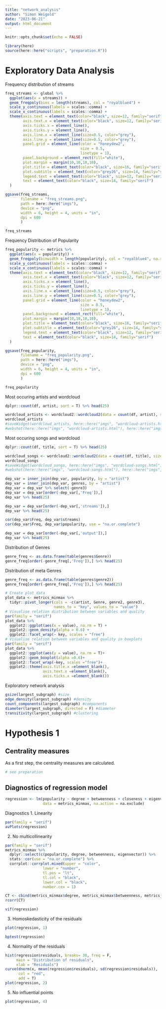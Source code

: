 ```yaml
---
title: "network_analysis"
author: "Simon Weigold"
date: "2023-06-21"
output: html_document
---
```


```r
knitr::opts_chunk$set(echo = FALSE)
```
```r
library(here)
source(here::here("scripts", "preparation.R"))
```

# Exploratory Data Analysis
Frequency distribution of streams
```r
freq_streams <- global %>% 
  ggplot(aes(x = streams)) +
  geom_freqpoly(bins = length(streams), col = "royalblue4") +
  scale_y_continuous(labels = scales::comma) +
  scale_x_continuous(labels = scales::comma) +
  theme(axis.text = element_text(color="black", size=12, family="serif"),
        axis.text.x = element_text(color="black", size=12, family="serif"),
        axis.ticks.x = element_line(),
        axis.ticks.y = element_line(),
        axis.line.x = element_line(size=0.5, color="grey"),
        axis.line.y = element_line(size=0.5, color="grey"),
        panel.grid = element_line(color = "honeydew2",
                                  size = 0.5,
                                  linetype = 1),
        panel.background = element_rect(fill="white"),
        plot.margin = margin(10,10,10,10),
        plot.title = element_text(color="black", size=16, family="serif"),
        plot.subtitle = element_text(color="grey26", size=14, family="serif"),
        legend.text = element_text(color="black", size=12, family="serif"),
        text = element_text(color="black", size=14, family="serif")
  )

ggsave(freq_streams,
       filename = "freq_streams.png",
       path = here::here("imgs"),
       device = "png",
       width = 6, height = 4, units = "in",
       dpi = 600
       )

freq_streams
```

Frequency Distribution of Popularity
```r
freq_popularity <- metrics %>% 
  ggplot(aes(x = popularity)) +
  geom_freqpoly(binwidth = length(popularity), col = "royalblue4", na.rm = T) +
  scale_y_continuous(labels = scales::comma) +
  scale_x_continuous(labels = scales::comma) +
  theme(axis.text = element_text(color="black", size=12, family="serif"),
        axis.text.x = element_text(color="black", size=12, family="serif"),
        axis.ticks.x = element_line(),
        axis.ticks.y = element_line(),
        axis.line.x = element_line(size=0.5, color="grey"),
        axis.line.y = element_line(size=0.5, color="grey"),
        panel.grid = element_line(color = "honeydew2",
                                  size = 0.5,
                                  linetype = 1),
        panel.background = element_rect(fill="white"),
        plot.margin = margin(10,10,10,10),
        plot.title = element_text(color="black", size=16, family="serif"),
        plot.subtitle = element_text(color="grey26", size=14, family="serif"),
        legend.text = element_text(color="black", size=12, family="serif"),
        text = element_text(color="black", size=14, family="serif")
  )

ggsave(freq_popularity,
       filename = "freq_popularity.png",
       path = here::here("imgs"),
       device = "png",
       width = 6, height = 4, units = "in",
       dpi = 600
       )

freq_popularity
```

Most occuring artists and wordcloud
```r
dplyr::count(df, artist, sort = T) %>% head(25)

wordcloud_artists <- wordcloud2::wordcloud2(data = count(df, artist), size = 0.35, color = "random-dark")
wordcloud_artists
#saveWidget(wordcloud_artists, here::here("imgs", "wordcloud-artists.html"), selfcontained = F)
#webshot(here::here("imgs", "wordcloud-artists.html"), here::here("imgs", "wordcloud-artists.png"), delay = 20, vwidth = 960, vheight = 960)
```

Most occuring songs and wordcloud
```r
dplyr::count(df, title, sort = T) %>% head(25)

wordcloud_songs <- wordcloud2::wordcloud2(data = count(df, title), size = 1, color = "random-dark")
wordcloud_songs
#saveWidget(wordcloud_songs, here::here("imgs", "wordcloud-songs.html"), selfcontained = F)
#webshot(here::here("imgs", "wordcloud-songs.html"), here::here("imgs", "wordcloud-songs.png"), delay =5, vwidth = 480, vheight=480)
```

```r
dep_var = inner_join(dep_var, popularity, by = "artist")
dep_var = inner_join(dep_var, genres, by = "artist")
dep_var = dep_var %>% select(-genre3)
dep_var = dep_var[order(-dep_var[,'Freq']),]
dep_var %>% head(25)
```

```r
dep_var = dep_var[order(-dep_var[,'streams']),]
dep_var %>% head(25)
```

```r
cor(dep_var$Freq, dep_var$streams)
cor(dep_var$Freq, dep_var$popularity, use = "na.or.complete")
```

```r
dep_var = dep_var[order(-dep_var[,'output']),]
dep_var %>% head(25)
```

Distribution of Genres
```r
genre_freq <- as.data.frame(table(genres$Genre))
genre_freq[order(-genre_freq[,'Freq']),] %>% head(25)
```

Distribution of meta Genres
```r
genre_freq <- as.data.frame(table(genres$genre2))
genre_freq[order(-genre_freq[,'Freq']),] %>% head(25)
```

```r
# Create plot_data
plot_data <- metrics_minmax %>% 
  tidyr::pivot_longer(cols = -c(artist, Genre, genre2, genre3),
                      names_to = "key", values_to = "value")
# Visualise relation distribution between variables and quality
par(family = "serif")
plot_data %>% 
  ggplot2::ggplot(aes(x = value), na.rm = T) + 
  ggplot2::geom_density(alpha = 0.6) +
  ggplot2::facet_wrap(~ key, scales = "free")
# Visualise relation between variables and quality in boxplots
par(family = "serif")
plot_data %>%
  ggplot2::ggplot(aes(y = value), na.rm = T)+
  ggplot2::geom_boxplot(alpha =0.6)+
  ggplot2::facet_wrap(~key, scales ="free")+
  ggplot2::theme(axis.title.x =element_blank(),
                 axis.text.x =element_blank(),
                 axis.ticks.x =element_blank())
```

Exploratory network analysis \n
```r
gsize(largest_subgraph) #size
edge_density(largest_subgraph) #density
count_components(largest_subgraph) #components
diameter(largest_subgraph, directed = F) #diameter
transitivity(largest_subgraph) #clustering
```


# Hypothesis 1
## Centrality measures
As a first step, the centrality measures are calculated.
```r
# see preparation
```

## Diagnostics of regression model
```r
regression <- lm(popularity ~ degree + betweenness + closeness + eigenvector,
                 data = metrics_minmax, na.action = na.exclude)
```

Diagnostics
1. Linearity
```r
par(family = "serif")
avPlots(regression)
```
2. No multicollinearity
```r
par(family = "serif")
metrics_minmax %>%
  dplyr::select(c(popularity, degree, betweenness, eigenvector)) %>% 
  stats::cor(use = "na.or.complete") %>% 
  corrplot::corrplot.mixed(upper = "color",
                 lower = "number",
                 tl.pos = "lt",
                 tl.col = "black",
                 lower.col = "black",
                 number.cex = 1)

CT <- cbind(metrics_minmax$degree, metrics_minmax$betweenness, metrics_minmax$closeness, metrics_minmax$eigenvector)
rcorr(CT)

vif(regression)
```
3. Homoskedasticity of the residuals
```r
plot(regression, 1)

bptest(regression)
```
4. Normality of the residuals
```r
hist(regression$residuals, breaks= 30, freq = F,
     main = "Distribution of residuals",
     xlab = "Residuals")
curve(dnorm(x, mean(regression$residuals), sd(regression$residuals)), 
      col = "red",
      add = T)
plot(regression, 2)
```

5. No influential points
```r
plot(regression, 4)
```


